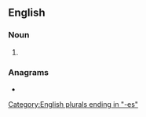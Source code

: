 {{also|Beeches}}
==English==

===Noun===
{{head|en|noun form}}

# {{plural of|en|beech}}

===Anagrams===
* {{anagrams|en|a=bceeehs|beseche|beseech}}

[[Category:English plurals ending in "-es"]]